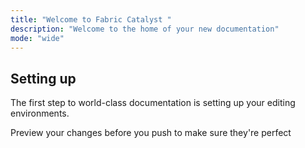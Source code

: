 ```yaml
---
title: "Welcome to Fabric Catalyst "
description: "Welcome to the home of your new documentation"
mode: "wide"
---
```


## Setting up

The first step to world-class documentation is setting up your editing environments.

<CardGroup cols={2}>
  <Card title="Preview Changes" icon="image" href="https://mintlify.com/docs/development">
    Preview your changes before you push to make sure they're perfect
  </Card>

  <Card title="Card" icon="sparkles" />

  <Card title="Card" icon="sparkles" />

  <Card title="Card" icon="sparkles" />

  <Card title="Card" icon="sparkles" />
</CardGroup>

##